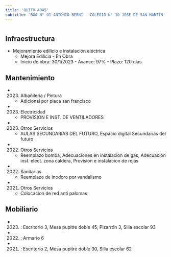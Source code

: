 ```yaml
---
title: 'QUITO 4045'
subtitle: 'BOA N° 01 ANTONIO BERNI - COLEGIO N° 10 JOSE DE SAN MARTIN'
---
```


#
## Infraestructura

* Mejoramiento edilicio e instalación eléctrica 
    + Mejora Edilicia - En Obra 
    + Inicio de obra: 30/1/2023 - Avance: 97% - Plazo: 120 días 






## Mantenimiento

*  (2023) Albañileria / Pintura 
    + Adicional por placa san francisco

*  (2023) Electricidad 
    + PROVISION E INST. DE VENTILADORES

*  (2023) Otros Servicios 
    + AULAS SECUNDARIAS DEL FUTURO, Espacio digital Secundarias del futuro

*  (2022) Otros Servicios 
    + Reemplazo bomba, Adecuaciones en instalacion de gas, Adecuacion inst. elect. zona caldera, Provision e instalacion de rejas

*  (2022) Sanitarias 
    + Reemplazo de inodoro por vandalismo

*  (2021) Otros Servicios 
    + Colocacion de red anti palomas





## Mobiliario

*  (2023) : Escritorio 3, Mesa pupitre doble 45, Pizarrón 3, Silla escolar 93 

*  (2022) : Armario 6 

*  (2021) : Escritorio 2, Mesa pupitre doble 30, Silla escolar 62 



